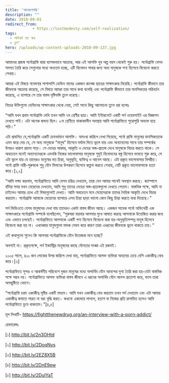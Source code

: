 ```yaml
---
title: 'আত্মোপলব্ধি'
description: ""
date: 2018-09-01
redirect_from: 
            - https://lostmodesty.com/self-realization/
tags: 
  - অনিবার্য যত ক্ষয়
  - ব্লগ"
hero: /uploads/wp-content-uploads-2018-09-137.jpg
---
```

আমাদের প্রজন্ম পর্নোগ্রাফি দ্বারা ব্যাপকভাবে আক্রান্ত, আর এই আসক্তি খুব অল্প বয়স থেকেই শুরু হয়। পর্নোগ্রাফি যেসব সমস্যা তৈরি করে সেগুলোর মধ্যে অন্যতম হচ্ছে, এটি বিনোদন পাবার জন্য অন্য মানুষকে পণ্য হিসেবে বিবেচনা করতে শেখায়।

আমরা এই বিষয়ে গবেষণার পাশাপাশি ডেভিন নামের একজন কলেজ ছাত্রের সাক্ষাৎকার নিয়েছি। পর্নোগ্রাফি কীভাবে তার জীবনকে আক্রান্ত করেছে, সে বিষয়ে আমরা তার সাথে কথা বলেছি এবং পর্নোগ্রাফি কীভাবে তার মানসিকতার পরিবর্তন করেছে, এ ব্যাপারে সে তার বাস্তব দৃষ্টিভঙ্গি তুলে ধরেছে।

নিচের উক্তিগুলো ডেভিনের সাক্ষাৎকার থেকে নেয়া, সেই সাথে কিছু আলোচনা তুলে ধরা হলোঃ

“আমি যখন প্রথম পর্নোগ্রাফি দেখি তখন আমি ৭ম শ্রেণীর ছাত্র। আমি ইন্টারনেটে একটি পর্ন ওয়েবসাইট এর বিজ্ঞাপন দেখতে পাই। এটা অনেক জঘন্য ছিল। ৮ম শ্রেণীতে থাকাকালীন অবস্থায় আমি পর্নোগ্রাফিতে পুরোপুরি অভ্যস্ত হয়ে পড়ি।”

এটা প্রমানিত যে,পর্নোগ্রাফি একটি ক্রমবর্ধমান আসক্তি। অসংখ্য জরিপে দেখা গিয়েছে, পর্নো গ্রাফি মানুষের মানসিকতাকে এমন করে দেয় যে, সে অন্য মানুষকে “মানুষ” হিসেবে মর্যাদা দিতে ভুলে যায় এবং অন্যান্যদের সাথে তার সম্পর্কের উপরও খারাপ প্রভাব পড়ে। সে দেহের আকার, আকৃতি ও দেহের অঙ্গ-প্রত্যঙ্গ দেখে মানুষকে বিচার করতে থাকে। সে অবচেতন মনেই অন্যান্যদেরকে এমনকি নিজের ভালোবাসার মানুষকে শুধুই বিনোদনের বস্তু হিসেবে ভাবতে শুরু করে, সে এটা ভুলে যায় যে তাদেরও মানুষের মত চিন্তা, অনুভূতি, ব্যক্তিত্ব ও আবেগ আছে। এটা প্রকৃত ভালোবাসার বিপরীত। পর্নো গ্রাফি নারী-পুরুষকে শুধু যৌন মিলনের উপকরণ হিসেবে কল্পনা করতে শেখায়, যেটি প্রকৃত ভালোবাসাকে হত্যা করে।\[১,২]

“আমি লক্ষ্য করলাম, পর্নোগ্রাফিতে আমি যেসব চরিত্র দেখতাম, তারা যেন আমার সাথেই অবস্থান করছে। ক্যাম্পাসে হাঁটার সময় যখন মেয়েদের দেখতাম, আমি শুধু তাদের দেহের অঙ্গ-প্রত্যঙ্গগুলো দেখতে পেতাম। বাস্তবিক পক্ষে, আমি না চাইলেও আমার চোখ এই বিষয়গুলোই দেখত। আমি অবচেতন মনে মেয়েদেরকে তাদের দৈহিক আকৃতি দেখে বিচার করতাম। পর্নোগ্রাফি আমাকে মেয়েদের ব্যাপারে এসব চিন্তা ছাড়া ভালো কোন কিছু চিন্তা করতে বাধা দিয়েছে।”

পর্ন ভিডিওতে যেসব মানুষদের দেখা যায় তাদেরও একটা বাস্তব জীবন আছে। একজন সাবেক পর্নো অভিনেত্রী এক সাক্ষাৎকারে পর্নোগ্রাফি সম্পর্কে বলেছিলেন, “পুরুষরা বারবার আপনার মুখে আঘাত করছে আপনাকে উত্তেজিত করার জন্য এবং এভাবে চলছেই। পর্নোগ্রাফিতে আপনাকে একটি পণ্য হিসেবে বিবেচনা করা হয়-অনুভূতিসম্পন্ন মানুষ হিসেবে বিবেচনা করা হয় না। এখানকার মানুষগুলো মাদক সেবন করে কারণ তারা এধরনের জীবনকে ভুলে থাকতে চায়।”

এই কথাগুলো শুনেও কি আপনার পর্নোগ্রাফিকে যৌন উত্তেজক মনে হচ্ছে?

অবশ্যই না। প্রকৃতপক্ষে, পর্ন ইন্ডাস্ট্রির মানুষদের কাছে যৌনতার সংজ্ঞা এই রকমই।

২০০৫ সালে, ৪০০ জন লোকের উপর জরিপে দেখা যায়, পর্নোগ্রাফিতে আসক্ত ব্যক্তিরা অন্যদের চেয়ে বেশি একাকীত্ব বোধ করে।\[৩]

পর্নোগ্রাফিতে সুন্দর ও আকর্ষণীয় পরিবেশে দুজন মানুষের মধ্যে অপার্থিব যৌন আনন্দের দৃশ্য তৈরি করা হয়-যেটা বাস্তবিক পক্ষে সম্ভব নয়। পর্নোগ্রাফিতে আসক্ত ব্যক্তিরা বাস্তব জীবনে এ ধরনের অপার্থিব যৌন আনন্দ প্রত্যাশা করে, ফলে তারা অসন্তুষ্টিতে ভোগে।

“পর্নোগ্রাফি চরম একাকীত্ব সৃষ্টির একটি মাধ্যম। আমি যখন একাকীত্ব বোধ করতাম তখন পর্ন দেখতাম এবং এটা আমার একাকীত্ব কমাতে পারত না বরং বৃদ্ধি করত। কখনো একঘেয়ে লাগলে, হতাশ বা নিজের প্রতি রাগান্বিত হলেও আমি পর্নোগ্রাফিতে ডুবে থাকতাম।”\[৪,৫]

মূল লিখাটি- <https://fightthenewdrug.org/an-interview-with-a-porn-addict/>

রেফারেন্সঃ

\[১] <http://bit.ly/2n3OHtd>

\[২] <http://bit.ly/2DoqNys>

\[৩] <http://bit.ly/2EZ8X5B>

\[৪] <http://bit.ly/2DnE9ew>

\[৫] <http://bit.ly/2DulYaT>
